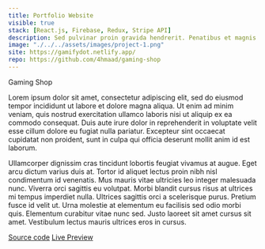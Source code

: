 ```yaml
---
title: Portfolio Website
visible: true
stack: [React.js, Firebase, Redux, Stripe API]
description: Sed pulvinar proin gravida hendrerit. Penatibus et magnis dis parturient. Tristique nulla aliquet enim tortor.
image: "./../../assets/images/project-1.png"
site: https://gamifydot.netlify.app/
repo: https://github.com/4hmaad/gaming-shop
---
```



<H> Gaming Shop </H>

<P>
  Lorem ipsum dolor sit amet, consectetur adipiscing elit, sed do eiusmod tempor
  incididunt ut labore et dolore magna aliqua. Ut enim ad minim veniam, quis
  nostrud exercitation ullamco laboris nisi ut aliquip ex ea commodo consequat.
  Duis aute irure dolor in reprehenderit in voluptate velit esse cillum dolore
  eu fugiat nulla pariatur. Excepteur sint occaecat cupidatat non proident, sunt
  in culpa qui officia deserunt mollit anim id est laborum.
</P>

<P>
  Ullamcorper dignissim cras tincidunt lobortis feugiat vivamus at augue. Eget
  arcu dictum varius duis at. Tortor id aliquet lectus proin nibh nisl
  condimentum id venenatis. Mus mauris vitae ultricies leo integer malesuada
  nunc. Viverra orci sagittis eu volutpat. Morbi blandit cursus risus at
  ultrices mi tempus imperdiet nulla. Ultrices sagittis orci a scelerisque
  purus. Pretium fusce id velit ut. Urna molestie at elementum eu facilisis sed
  odio morbi quis. Elementum curabitur vitae nunc sed. Justo laoreet sit amet
  cursus sit amet. Vestibulum lectus mauris ultrices eros in cursus.
</P>

<A href="https://github.com/4hmaad/gaming-shop">Source code</A>
<A href="https://gamifydot.netlify.app/"> Live Preview </A>
